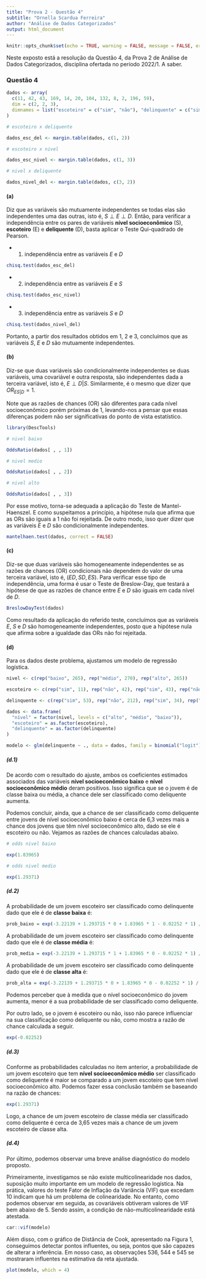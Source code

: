 ```yaml
---
title: "Prova 2 - Questão 4"
subtitle: "Ornella Scardua Ferreira"
author: "Análise de Dados Categorizados"
output: html_document
---
```


```r
knitr::opts_chunk$set(echo = TRUE, warning = FALSE, message = FALSE, error = FALSE)
```

Neste exposto está a resolução da Questão 4, da Prova 2 de Análise de Dados Categorizados, disciplina ofertada no período 2022/1. A saber.

### Questão 4

```r
dados <- array(
  c(11, 42, 43, 169, 14, 20, 104, 132, 8, 2, 196, 59), 
  dim = c(2, 2, 3), 
  dimnames = list("escoteiro" = c("sim", "não"), "delinquente" = c("sim", "não"), "nível socioeconômico" = c("baixo", "médio", "alto"))
)

# escoteiro x deliquente

dados_esc_del <- margin.table(dados, c(1, 2))

# escoteiro x nivel

dados_esc_nivel <- margin.table(dados, c(1, 3))

# nivel x deliquente

dados_nivel_del <- margin.table(dados, c(3, 2))

```

#### (a)

Diz que as variáveis são mutuamente independentes se todas elas são independentes uma das outras, isto é, $S \perp E \perp D$. Então, para verificar a independência entre os pares de variáveis **nível socioeconômico** (S), **escoteiro** (E) e **deliquente** (D), basta aplicar o Teste Qui-quadrado de Pearson.

* 1. independência entre as variáveis $E$ e $D$

```r
chisq.test(dados_esc_del)
```

* 2. independência entre as variáveis $E$ e $S$

```r
chisq.test(dados_esc_nivel)
```

* 3. independência entre as variáveis $S$ e $D$

```r
chisq.test(dados_nivel_del)
```

Portanto, a partir dos resultados obtidos em 1, 2 e 3, concluímos que as variáveis $S$, $E$ e $D$ são mutuamente independentes.

#### (b)

Diz-se que duas variáveis são condicionalmente independentes se duas variáveis, uma covariável e outra resposta, são independentes dada a terceira variável, isto é, $E \perp D|S$. Similarmente, é o mesmo que dizer que $OR_{ES|D}=1$. 

Note que as razões de chances (OR) são diferentes para cada nível socioeconômico porém próximas de 1, levando-nos a pensar que essas diferenças podem não ser significativas do ponto de vista estatístico. 

```r
library(DescTools)

# nivel baixo

OddsRatio(dados[ , , 1])

# nivel medio

OddsRatio(dados[ , , 2])

# nivel alto

OddsRatio(dados[ , , 3])
```

Por esse motivo, torna-se adequada a aplicação do Teste de Mantel-Haenszel. E como suspeitamos a princípio, a hipótese nula que afirma que as ORs são iguais a 1 não foi rejeitada. De outro modo, isso quer dizer que as variáveis $E$ e $D$ são condicionalmente independentes.

```r
mantelhaen.test(dados, correct = FALSE)
```

#### (c)

Diz-se que duas variáveis são homogeneamente independentes se as razões de chances (OR) condicionais não dependem do valor de uma terceira variável, isto é, $(ED, SD, ES)$. Para verificar esse tipo de independência, uma forma é usar o Teste de Breslow-Day, que testará a hipótese de que as razões de chance entre $E$ e $D$ são iguais em cada nível de $D$.

```r
BreslowDayTest(dados)
```

Como resultado da aplicação do referido teste, concluímos que as variáveis $E$, $S$ e $D$ são homogeneamente independentes, posto que a hipótese nula que afirma sobre a igualdade das ORs não foi rejeitada.

#### (d)

Para os dados deste problema, ajustamos um modelo de regressão logística.

```r
nivel <- c(rep("baixo", 265), rep("médio", 270), rep("alto", 265))

escoteiro <- c(rep("sim", 11), rep("não", 42), rep("sim", 43), rep("não", 169), rep("sim", 14), rep("não", 20), rep("sim", 104), rep("não", 132), rep("sim", 8), rep("não", 2), rep("sim", 196), rep("não", 59))

delinquente <- c(rep("sim", 53), rep("não", 212), rep("sim", 34), rep("não", 236), rep("sim", 10), rep("não", 255))

dados <- data.frame(
  "nível" = factor(nivel, levels = c("alto", "médio", "baixo")), 
  "escoteiro" = as.factor(escoteiro), 
  "delinquente" = as.factor(delinquente)
)

modelo <- glm(delinquente ~ ., data = dados, family = binomial("logit")); summary(modelo)
```

##### (d.1)

De acordo com o resultado do ajuste, ambos os coeficientes estimados associados das variáveis **nível socioeconômico baixo** e **nível socioeconômico médio** deram positivos. Isso significa que se o jovem é de classe baixa ou média, a chance dele ser classificado como deliquente aumenta.

Podemos concluir, ainda, que a chance de ser classificado como deliquente entre jovens de nível socioeconômico baixo é cerca de 6,3 vezes mais a chance dos jovens que têm nível socioeconômico alto, dado se ele é escoteiro ou não. Vejamos as razões de chances calculadas abaixo.

```r
# odds nivel baixo

exp(1.83965)

# odds nivel medio

exp(1.29371)
```

##### (d.2)

A probabilidade de um jovem escoteiro ser classificado como delinquente dado que ele é de **classe baixa** é:

```r
prob_baixo = exp(-3.22139 + 1.293715 * 0 + 1.83965 * 1 - 0.02252 * 1) / (1 + exp(-3.22139 + 1.293715 * 0 + 1.83965 * 1 - 0.02252 * 1)); prob_baixo
```

A probabilidade de um jovem escoteiro ser classificado como delinquente dado que ele é de **classe média** é:

```r
prob_media = exp(-3.22139 + 1.293715 * 1 + 1.83965 * 0 - 0.02252 * 1) / (1 + exp(-3.22139 + 1.293715 * 1 + 1.83965 * 0 - 0.02252 * 1)); prob_media
```

A probabilidade de um jovem escoteiro ser classificado como delinquente dado que ele é de **classe alta** é:

```r
prob_alta = exp(-3.22139 + 1.293715 * 0 + 1.83965 * 0 - 0.02252 * 1) / (1 + exp(-3.22139 + 1.293715 * 0 + 1.83965 * 0-0.02252 * 1)); prob_alta
```

Podemos perceber que à medida que o nível socioeconômico do jovem aumenta, menor é a sua probabilidade de ser classificado como deliquente.

Por outro lado, se o jovem é escoteiro ou não, isso não parece influenciar na sua classificação como deliquente ou não, como mostra a razão de chance calculada a seguir.

```r
exp(-0.02252)
```

##### (d.3)

Conforme as probabilidades calculadas no item anterior, a probabilidade de um jovem escoteiro que tem **nível socioeconômico médio** ser classificado como deliquente é maior se comparado a um jovem escoteiro que tem nível socioeconômico alto. Podemos fazer essa conclusão também se baseando na razão de chances:

```r
exp(1.29371)
```

Logo, a chance de um jovem escoteiro de classe média ser classificado como deliquente é cerca de 3,65 vezes mais a chance de um jovem escoteiro de classe alta.

##### (d.4)

Por último, podemos observar uma breve análise diagnóstico do modelo proposto.

Primeiramente, investigamos se não existe multicolinearidade nos dados, suposição muito importante em um modelo de regressão logística. Na prática, valores do teste Fator de Inflação da Variância (VIF) que excedam 10 indicam que há um problema de colinearidade. No entanto, como podemos observar em seguida, as covariáveis obtiveram valores de VIF bem abaixo de 5. Sendo assim, a condição de não-multicolinearidade está atestada.

```r
car::vif(modelo)
```

Além disso, com o gráfico de Distância de Cook, apresentado na Figura 1, conseguimos detectar pontos influentes, ou seja, pontos que são capazes de alterar a inferência. Em nosso caso, as observações 536, 544 e 545 se mostraram influentes na estimativa da reta ajustada.

```r
plot(modelo, which = 4)
```





